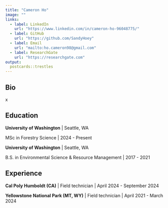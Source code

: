 ```yaml
---
title: "Cameron Ho"
image: ""
links:
  - label: LinkedIn
    url: "https://www.linkedin.com/in/cameron-ho-96048775/"
  - label: GitHub
    url: "https://github.com/SandyHoey"
  - label: Email
    url: "mailto:ho.cameron98@gmail.com"
  - label: ResearchGate
    url: "https://researchgate.com"
output:
  postcards::trestles
---
```

 
## Bio

x

## Education

**University of Washington** | Seattle, WA

MSc in Forestry Science | 2024 - Present

**University of Washington** | Seattle, WA

B.S. in Environmental Science & Resource Management | 2017 - 2021

## Experience

**Cal Poly Humboldt (CA)** | Field technician | April 2024 - September 2024

**Yellowstone National Park (MT, WY)** | Field technician | April 2021 - March 2024
